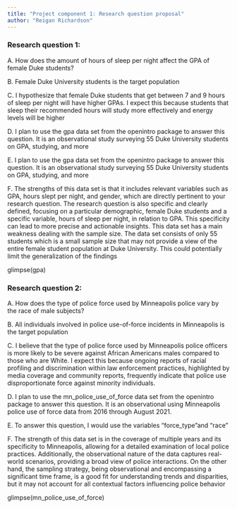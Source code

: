 ```yaml
---
title: "Project component 1: Research question proposal"
author: "Reigan Richardson"
---
```


### Research question 1:

A. How does the amount of hours of sleep per night affect the GPA of female Duke students?

B. Female Duke University students is the target population 

C. I hypothesize that female Duke students that get between 7 and 9 hours of sleep per night will have higher GPAs. I expect this because students that sleep their recommended hours will study more effectively and energy levels will be higher

D. I plan to use the gpa data set from the openintro package to answer this question. It is an observational study surveying 55 Duke University students on GPA, studying, and more

E. I plan to use the gpa data set from the openintro package to answer this question. It is an observational study surveying 55 Duke University students on GPA, studying, and more

F. The strengths of this data set is that it includes relevant variables such as GPA, hours slept per night, and gender, which are directly pertinent to your research question. The research question is also specific and clearly defined, focusing on a particular demographic, female Duke students and a specific variable, hours of sleep per night, in relation to GPA. This specificity can lead to more precise and actionable insights. This data set has a main weakness dealing with the sample size. The data set consists of only 55 students which is a small sample size that may not provide a view of the entire female student population at Duke University. This could potentially limit the generalization of the findings

glimpse(gpa)

### Research question 2:

A. How does the type of police force used by Minneapolis police vary by the race of male subjects?

B. All individuals involved in police use-of-force incidents in Minneapolis is the target population

C. I believe that the type of police force used by Minneapolis police officers is more likely to be severe against African Americans males compared to those who are White. I expect this because ongoing reports of racial profiling and discrimination within law enforcement practices, highlighted by media coverage and community reports, frequently indicate that police use disproportionate force against minority individuals. 

D. I plan to use the mn_police_use_of_force data set from the openintro package to answer this question. It is an observational using Minneapolis police use of force data from 2016 through August 2021.

E. To answer this question, I would use the variables "force_type"and “race”

F. The strength of this data set is in the coverage of multiple years and its specificity to Minneapolis, allowing for a detailed examination of local police practices. Additionally, the observational nature of the data captures real-world scenarios, providing a broad view of police interactions. On the other hand, the sampling strategy, being observational and encompassing a significant time frame, is a good fit for understanding trends and disparities, but it may not account for all contextual factors influencing police behavior

glimpse(mn_police_use_of_force)
